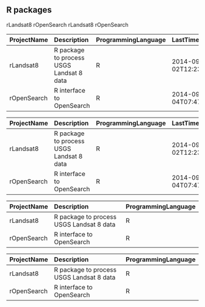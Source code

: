 ## R packages
rLandsat8
rOpenSearch
rLandsat8
rOpenSearch
<table>
 <thead>
  <tr>
   <th align="left"> ProjectName </th>
   <th align="left"> Description </th>
   <th align="left"> ProgrammingLanguage </th>
   <th align="left"> LastTimeUpdate </th>
   <th align="left"> CreationTimeDate </th>
   <th align="left"> Chapter </th>
   <th align="left"> ProjectFullName </th>
   <th align="right"> Forks </th>
   <th align="right"> Stars </th>
  </tr>
 </thead>
<tbody>
  <tr>
   <td align="left"> rLandsat8 </td>
   <td align="left"> R package to process USGS Landsat 8 data </td>
   <td align="left"> R </td>
   <td align="left"> 2014-09-02T12:23:40Z </td>
   <td align="left"> 2014-09-01T07:25:16Z </td>
   <td align="left"> R packages </td>
   <td align="left"> Terradue/rLandsat8 </td>
   <td align="right"> 0 </td>
   <td align="right"> 0 </td>
  </tr>
  <tr>
   <td align="left"> rOpenSearch </td>
   <td align="left"> R interface to OpenSearch </td>
   <td align="left"> R </td>
   <td align="left"> 2014-09-04T07:47:46Z </td>
   <td align="left"> 2014-05-29T06:37:53Z </td>
   <td align="left"> R packages </td>
   <td align="left"> Terradue/rOpenSearch </td>
   <td align="right"> 0 </td>
   <td align="right"> 2 </td>
  </tr>
</tbody>
</table>
<table>
 <thead>
  <tr>
   <th align="left"> ProjectName </th>
   <th align="left"> Description </th>
   <th align="left"> ProgrammingLanguage </th>
   <th align="left"> LastTimeUpdate </th>
   <th align="left"> CreationTimeDate </th>
   <th align="left"> Chapter </th>
   <th align="left"> ProjectFullName </th>
   <th align="right"> Forks </th>
   <th align="right"> Stars </th>
  </tr>
 </thead>
<tbody>
  <tr>
   <td align="left"> rLandsat8 </td>
   <td align="left"> R package to process USGS Landsat 8 data </td>
   <td align="left"> R </td>
   <td align="left"> 2014-09-02T12:23:40Z </td>
   <td align="left"> 2014-09-01T07:25:16Z </td>
   <td align="left"> R packages </td>
   <td align="left"> Terradue/rLandsat8 </td>
   <td align="right"> 0 </td>
   <td align="right"> 0 </td>
  </tr>
  <tr>
   <td align="left"> rOpenSearch </td>
   <td align="left"> R interface to OpenSearch </td>
   <td align="left"> R </td>
   <td align="left"> 2014-09-04T07:47:46Z </td>
   <td align="left"> 2014-05-29T06:37:53Z </td>
   <td align="left"> R packages </td>
   <td align="left"> Terradue/rOpenSearch </td>
   <td align="right"> 0 </td>
   <td align="right"> 2 </td>
  </tr>
</tbody>
</table>
<table>
 <thead>
  <tr>
   <th align="left"> ProjectName </th>
   <th align="left"> Description </th>
   <th align="left"> ProgrammingLanguage </th>
  </tr>
 </thead>
<tbody>
  <tr>
   <td align="left"> rLandsat8 </td>
   <td align="left"> R package to process USGS Landsat 8 data </td>
   <td align="left"> R </td>
  </tr>
  <tr>
   <td align="left"> rOpenSearch </td>
   <td align="left"> R interface to OpenSearch </td>
   <td align="left"> R </td>
  </tr>
</tbody>
</table>
<table>
 <thead>
  <tr>
   <th align="left"> ProjectName </th>
   <th align="left"> Description </th>
   <th align="left"> ProgrammingLanguage </th>
  </tr>
 </thead>
<tbody>
  <tr>
   <td align="left"> rLandsat8 </td>
   <td align="left"> R package to process USGS Landsat 8 data </td>
   <td align="left"> R </td>
  </tr>
  <tr>
   <td align="left"> rOpenSearch </td>
   <td align="left"> R interface to OpenSearch </td>
   <td align="left"> R </td>
  </tr>
</tbody>
</table>

